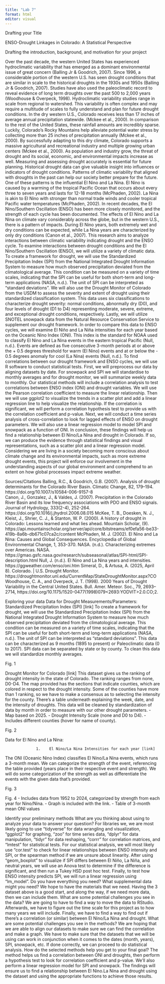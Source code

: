 ```yaml
---
title: "Lab 7"
format: html
editor: visual
---
```


Drafting your Title

ENSO-Drought Linkages in Colorado: A Statistical Perspective


Drafting the introduction, background, and motivation for your project

Over the past decade, the western United States has experienced hydroclimatic variability that has emerged as a dominant environmental issue of great concern (Balling Jr & Goodrich, 2007). Since 1996, a considerable portion of the western U.S. has seen drought conditions that are similar in scale to the historical droughts in the 1930s and 1950s (Balling Jr & Goodrich, 2007). Studies have also used the paleoclimatic record to reveal evidence of long term droughts over the past 500 to 2,000 years (Woodhouse & Overpeck, 1998). Hydroclimatic variability studies range in scale from regional to watershed. This variability is often complex and may require a multitude of scales to fully understand and plan for future drought conditions.
In the dry western U.S., Colorado receives less than 17 inches of average annual precipitation statewide. (Mckee et al., 2000). In comparison to the rest of the United States, these rainfall amounts are incredibly sparse. Luckily, Colorado’s Rocky Mountains help alleviate potential water stress by collecting more than 25 inches of precipitation annually (Mckee et al., 2000). By successfully adapting to this dry climate, Colorado supports a massive agricultural and recreational industry and multiple growing urban centers (Mckee et al., 2000). As population and industry grow, the threat of drought and its social, economic, and environmental impacts increase as well. 
Measuring and assessing drought accurately is essential for future planning. Historical drought data can give valuable insight into influences or indicators of drought conditions. Patterns of climatic variability that aligned with droughts in the past can help our society better prepare for the future. One of these patterns is the influential El Nino and La Nina. El Nino is caused by a warming of the tropical Pacific Ocean that occurs about every three to seven years and lasts for 12-18 months (McPhaden, 2002). La Nina is akin to El Nino with stronger than normal trade winds and cooler tropical Pacific water temperatures (McPhaden, 2002). In recent decades, the El Nino/Southern Oscillation (ENSO) has been more closely monitored, and the strength of each cycle has been documented. The effects of El Nino and La Nina on climate vary considerably across the globe, but in the western U.S., there is a pattern of impacts. During El Nino years, both extremely wet and dry conditions can be expected, while La Nina years are characterized by only dry conditions (Canon et al., 2007). This research aims to analyze interactions between climatic variability indicating drought and the ENSO cycle. 
To examine interactions between drought conditions and the El Nino/Southern Oscillation (ENSO), we will utilize a variety of climatic data. To create a framework for drought, we will use the Standardized Precipitation Index (SPI) from the National Integrated Drought Information System to measure how much observed precipitation deviated from the climatological average. This condition can be measured on a variety of time scales, indicating that the SPI can be useful for both short-term and long-term applications (NASA, n.d.). The unit of SPI can be interpreted as “standard deviations”. We will also use the Drought Monitor of Colorado from the USDM to assess the severity and extent of drought using their standardized classification system. This data uses six classifications to characterize drought severity: normal conditions, abnormally dry (D0), and four levels of drought (D1 to D4) representing moderate, severe, extreme, and exceptional drought conditions, respectively. Lastly, we will utilize SNOTEL snowpack data from the Natural Resource Conservation Service to supplement our drought framework. In order to compare this data to ENSO cycles, we will examine El Niño and La Niña intensities for each year based on the Oceanic Nino Index (ONI). This index is the standard for NOAA used to classify El Nino and La Nina events in the eastern tropical Pacific (Null, n.d.). Events are defined as five consecutive 3-month periods at or above the + 0.5 degrees threshold for warm (El Nino) events and at or below the - 0.5 degrees anomaly for cool (La Nina) events (Null, n.d.). 
To find correlations between our drought framework and ENSO cycles, we will use R software to conduct statistical tests. First, we will preprocess our data by aligning datasets by date. For snowpack and SPI we will standardise to monthly averages and for drought monitor, we will summarize weekly data to monthly. Our statistical methods will include a correlation analysis to test correlations between ENSO index (ONI) and drought variables. We will use the Pearson correlation coefficient to measure the linear relationship. Then we will use ggplot2 to visualize the trends in a scatter plot and add a linear regression line to help visualize the relationship. If the correlation is significant, we will perform a correlation hypothesis test to provide us with the correlation coefficient and p-value. Next, we will conduct a time series analysis of cross-correlation to look for lagged effects of ENSO on drought parameters. We will also use a linear regression model to model SPI and snowpack as a function of ONI. 
In conclusion, these findings will help us find a relationship between El Nino/La Nina and drought in Colorado. If so, we can produce the evidence through statistical findings and visual representations, such as a scatter plot and a linear regression model. Considering we are living in a society becoming more conscious about climate change and its environmental impacts, such as more extreme drought events, this project will enforce our involvement in the understanding aspects of our global environment and comprehend to an extent on how global processes impact extreme weather.


Sources/Citations
Balling, R.C., & Goodrich, G.B. (2007). Analysis of drought determinants for the Colorado River Basin. Climatic Change, 82, 179–194. https://doi.org/10.1007/s10584-006-9157-8  
Canon, J., Gonzalez, J., & Valdes, J. (2007). Precipitation in the Colorado River Basin and its low frequency associations with PDO and ENSO signals. Journal of Hydrology, 333(2-4), 252-264. https://doi.org/10.1016/j.jhydrol.2006.08.015 
McKee, T. B., Doesken, N. J., Kleist, J., Shrier, C. J., & Stanton, W. P. (2000). A history of drought in Colorado: Lessons learned and what lies ahead. Mountain Scholar, (9). https://api.mountainscholar.org/server/api/core/bitstreams/ef0efa56-be33-419b-8a6b-db671c07ca2c/content
McPhaden, M. J. (2002). El Nino and La Nina: Causes and Global Consequences. Encyclopedia of Global Environmental Change, 1, 353-370. 
NASA. (n.d.). Characterizing extremes over Americas. NASA. https://gmao.gsfc.nasa.gov/research/subseasonal/atlas/SPI-html/SPI-description.html 
Null, J. (n.d.). El Nino and La Nina years and intensities. https://ggweather.com/enso/oni.htm 
   Simeral, D., & Artusa, A. (2025, April 8). Colorado. | U.S. Drought Monitor. https://droughtmonitor.unl.edu/CurrentMap/StateDroughtMonitor.aspx?CO 
Woodhouse, C. A., and Overpeck, J. T. (1998). 2000 Years of Drought Variability in the Central United States. Bull. Amer. Meteor. Soc., 79, 2693–2714, https://doi.org/10.1175/1520-0477(1998)079<2693:YODVIT>2.0.CO;2. 


Exploring your data
Data for Drought Measurements/Parameters:
Standardized Precipitation Index (SPI) [link]
To create a framework for drought, we will use the Standardized Precipitation Index (SPI) from the National Integrated Drought Information System to measure how much observed precipitation deviated from the climatological average. This condition can be measured on a variety of time scales, indicating that the SPI can be useful for both short-term and long-term applications (NASA, n.d.). The unit of SPI can be interpreted as “standard deviations”. This data can be characterized as 9 months (1895 to present) or Paleoclimatic data (0 to 2017). SPI data can be separated by state or by county. To clean this data we will standardize monthly averages. 

Fig. 1


Drought Monitor for Colorado [link]
This dataset gives us the ranking of drought intensity in the state of Colorado. The ranking ranges from none, D0-D4. The map provided has the sections that indicate counties, which are colored in respect to the drought intensity. Some of the counties have more than 1 ranking, so we have to make a consensus as to selecting the intensity for the county. There’s a table underneath explaining the week, date, and the intensity of droughts. This data will be cleaned by standardization of data by month in order to measure with our other drought parameters. 
		- Map based on 2025.
		- Drought Intensity Scale (none and D0 to D4).
		- Includes different counties (hover for name of county).
          
Fig. 2


   Data for El Nino and La Nina:

           	      1.    El Nino/La Nina Intensities for each year [link]
The ONI (Oceanic Nino Index) classifies El Nino/La Nina events, which runs a 3-month mean. We can categorize the strength of the event, referencing the table provided (years place in their respective event and strength). We will do some categorization of the strength as well as differentiate the events with the given data that’s provided. 



Fig. 3



Fig. 4
		- Includes data from 1952 to 2024, categorized by strength from each year for Nino/Nina.
		- Graph is included with the link.
		- Table of 3-month mean ONI values


Identify your preliminary methods
What are you thinking about using to analyze your data to answer your question?
For libraries we, we are most likely going to use “tidyverse” for data wrangling and visualization, “ggplot2” for graphing, “zoo” for time series data, “dplyr” for data manipulation, “tidyr” for data reshaping, “corrr” for correlation matrices, and “lmtest” for statistical tests. For our statistical analysis, we will most likely use “cor.test” to check for linear relationships between ENSO intensity and SPI, or the spearman method if we are unsure about linearity. After using “geom_boxplot” to visualize if SPI differs between El Niño, La Niña, and neutral years, we will use an Anova test to determine if the difference is significant, and then run a Tukey HSD post hoc test. Finally, to test how ENSO intensity predicts SPI, we will run a linear regression using “lm_model”. 
Do you have everything you need? What supplemental data might you need?
We hope to have the materials that we need. Having the 3 dataset above is a good start, and along the way, if we need more data, then we can include them. 
What are some potential challenges you see in the data?
We are going to have to find a way to move the data to RStudio. Afterwards, we have to figure out the time scale for this project as to how many years we will include. Finally, we have to find a way to find out if there’s a correlation (or similar) between El Nino/La Nina and drought.
What are some potential challenges you see in the methods?
We are hoping that we are able to align our datasets to make sure we can find the correlation and make a graph. We have to make sure that the datasets that we will be using can work in conjunction when it comes to the dates (month, years), SPI, snowpack, etc. If done correctly, we can proceed to do statistical analysis.
How do the selected methods help you get to your final goal?
The method helps us find a correlation between ONI and droughts, then perform a hypothesis test to look for correlation coefficient and p-value. We’ll also perform a linear regression model for SPI and snowpack. The findings will ensure us to find a relationship between El Nino.La Nina and drought using the dataset and using the appropriate functions to achieve those results. 
